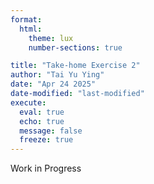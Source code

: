 ---
format: 
  html:
    theme: lux
    number-sections: true

title: "Take-home Exercise 2"
author: "Tai Yu Ying"
date: "Apr 24 2025"
date-modified: "last-modified"
execute: 
  eval: true
  echo: true
  message: false
  freeze: true
---

::: text-center
[Work in Progress]{.display-1}
:::
